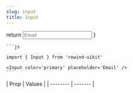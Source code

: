 ```yaml
---
slug: input
title: Input
---
```



  return <Input color='primary' placeholder='Email' />
}

<div className="flex flex-col gap-8 justify-center items-center">
  <DocsTemplate preview={InputPreview()}>
    
    ```js
    
    import { Input } from 'rewind-uikit'

    <Input color='primary' placeholder='Email' />
    ```

  </DocsTemplate>
  <div>
    | Prop    | Values |
    | -------- | ------- |

  </div>
</div>
